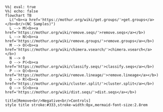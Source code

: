 ```mermaid
%%| eval: true
%%| echo: false
flowchart TB
  L("<b><a href='https://mothur.org/wiki/get.groups/'>get.groups</a></b><br/>(NC Samples)")
  L --> M(<b><a href='https://mothur.org/wiki/remove.seqs/'>remove.seqs</a></b>)
  L --> N(<b><a href='https://mothur.org/wiki/remove.groups/'>remove.groups</a></b>)
  M --> O(<b><a href='https://mothur.org/wiki/chimera.vsearch/'>chimera.vsearch</a></b>)
  N --> O
  O --> P(<b><a href='https://mothur.org/wiki/classify.seqs/'>classify.seqs</a></b>)
  P --> Q(<b><a href='https://mothur.org/wiki/remove.lineage/'>remove.lineage</a></b>)
  Q --> R(<b><a href='https://mothur.org/wiki/cluster.split/'>cluster.split</a></b>)
  Q --> S(<b><a href='https://mothur.org/wiki/dist.seqs/'>dist.seqs</a></b>)

title[Remove<br/>Negative<br/>Controls]
style title stroke:#333,stroke-width:0px,mermaid-font-size:2.8rem
```
